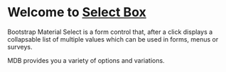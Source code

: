
<Meta title="SelectBox/ introduction" />

# Welcome to [**Select Box**](https://mdbootstrap.com/docs/jquery/forms/select/)

Bootstrap Material Select is a form control that, after a click displays a collapsable list of multiple values which can be used in forms, menus or surveys.

MDB provides you a variety of options and variations.

